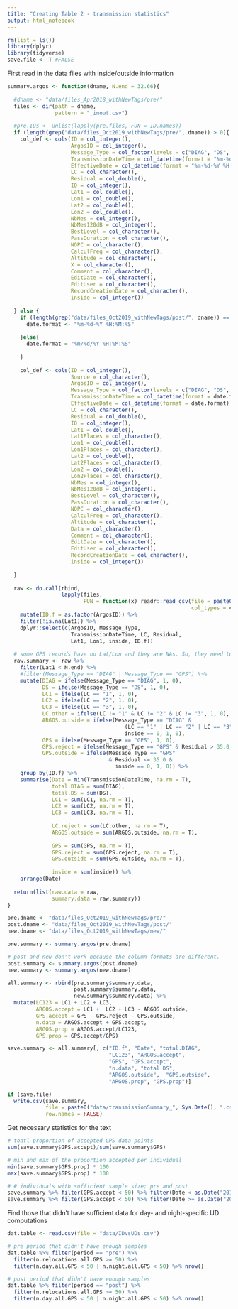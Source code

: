 ```yaml
---
title: "Creating Table 2 - transmission statistics"
output: html_notebook
---
```


```r
rm(list = ls())
library(dplyr)
library(tidyverse)
save.file <- T #FALSE
```


First read in the data files with inside/outside information

```r
summary.argos <- function(dname, N.end = 32.66){
  
  #dname <- "data/files_Apr2018_withNewTags/pre/"
  files <- dir(path = dname, 
               pattern = "_inout.csv")
  
  #pre.IDs <- unlist(lapply(pre.files, FUN = ID.names))
  if (length(grep("data/files_Oct2019_withNewTags/pre/", dname)) > 0){
    col_def <- cols(ID = col_integer(),
                    ArgosID = col_integer(),
                    Message_Type = col_factor(levels = c("DIAG", "DS", "GPS")),
                    TransmissionDateTime = col_datetime(format = "%m-%d-%Y %H:%M:%S"),
                    EffectiveDate = col_datetime(format = "%m-%d-%Y %H:%M:%S"),
                    LC = col_character(),
                    Residual = col_double(),
                    IQ = col_integer(),
                    Lat1 = col_double(),
                    Lon1 = col_double(),
                    Lat2 = col_double(),
                    Lon2 = col_double(),
                    NbMes = col_integer(),
                    NbMes120dB = col_integer(),
                    BestLevel = col_character(),
                    PassDuration = col_character(),
                    NOPC = col_character(),
                    CalculFreq = col_character(),
                    Altitude = col_character(),
                    X = col_character(),
                    Comment = col_character(),
                    EditDate = col_character(),
                    EditUser = col_character(),
                    RecordCreationDate = col_character(),
                    inside = col_integer())
    
  } else {
    if (length(grep("data/files_Oct2019_withNewTags/post/", dname)) == 1){
      date.format <- "%m-%d-%Y %H:%M:%S"
      
    }else{
      date.format = "%m/%d/%Y %H:%M:%S"
      
    }
    
    col_def <- cols(ID = col_integer(),
                    Source = col_character(),
                    ArgosID = col_integer(),
                    Message_Type = col_factor(levels = c("DIAG", "DS", "GPS")),
                    TransmissionDateTime = col_datetime(format = date.format),
                    EffectiveDate = col_datetime(format = date.format),
                    LC = col_character(),
                    Residual = col_double(),
                    IQ = col_integer(),
                    Lat1 = col_double(),
                    Lat1Places = col_character(),
                    Lon1 = col_double(),
                    Lon1Places = col_character(),
                    Lat2 = col_double(),
                    Lat2Places = col_character(),
                    Lon2 = col_double(),
                    Lon2Places = col_character(),
                    NbMes = col_integer(),
                    NbMes120dB = col_integer(),
                    BestLevel = col_character(),
                    PassDuration = col_character(),
                    NOPC = col_character(),
                    CalculFreq = col_character(),
                    Altitude = col_character(),
                    Data = col_character(),
                    Comment = col_character(),
                    EditDate = col_character(),
                    EditUser = col_character(),
                    RecordCreationDate = col_character(),
                    inside = col_integer())
    
  }
  
  raw <- do.call(rbind, 
                 lapply(files,
                        FUN = function(x) readr::read_csv(file = paste0(dname, x),
                                                          col_types = col_def))) %>%
    mutate(ID.f = as.factor(ArgosID)) %>% 
    filter(!is.na(Lat1)) %>%
    dplyr::select(c(ArgosID, Message_Type, 
                    TransmissionDateTime, LC, Residual,
                    Lat1, Lon1, inside, ID.f))
  
  # some GPS records have no Lat/Lon and they are NAs. So, they need to be removed:
  raw.summary <- raw %>%
    filter(Lat1 < N.end) %>%
    #filter(Message_Type == "DIAG" | Message_Type == "GPS") %>%
    mutate(DIAG = ifelse(Message_Type == "DIAG", 1, 0),
           DS = ifelse(Message_Type == "DS", 1, 0),
           LC1 = ifelse(LC == "1", 1, 0),
           LC2 = ifelse(LC == "2", 1, 0),
           LC3 = ifelse(LC == "3", 1, 0),
           LC.other = ifelse(LC != "1" & LC != "2" & LC != "3", 1, 0),
           ARGOS.outside = ifelse(Message_Type == "DIAG" & 
                                     (LC == "1" | LC == "2" | LC == "3") & 
                                     inside == 0, 1, 0),
           GPS = ifelse(Message_Type == "GPS", 1, 0),
           GPS.reject = ifelse(Message_Type == "GPS" & Residual > 35.0, 1, 0),
           GPS.outside = ifelse(Message_Type == "GPS" 
                                & Residual <= 35.0 & 
                                  inside == 0, 1, 0)) %>%
    group_by(ID.f) %>%
    summarise(Date = min(TransmissionDateTime, na.rm = T),
              total.DIAG = sum(DIAG),
              total.DS = sum(DS),
              LC1 = sum(LC1, na.rm = T),
              LC2 = sum(LC2, na.rm = T),
              LC3 = sum(LC3, na.rm = T),
              
              LC.reject = sum(LC.other, na.rm = T),
              ARGOS.outside = sum(ARGOS.outside, na.rm = T),
              
              GPS = sum(GPS, na.rm = T),
              GPS.reject = sum(GPS.reject, na.rm = T),
              GPS.outside = sum(GPS.outside, na.rm = T),
              
              inside = sum(inside)) %>%
    arrange(Date)
  
  return(list(raw.data = raw,
              summary.data = raw.summary))
}

pre.dname <- "data/files_Oct2019_withNewTags/pre/"
post.dname <- "data/files_Oct2019_withNewTags/post/"
new.dname <- "data/files_Oct2019_withNewTags/new/"

pre.summary <- summary.argos(pre.dname)

# post and new don't work because the column formats are different. 
post.summary <- summary.argos(post.dname)
new.summary <- summary.argos(new.dname)

all.summary <- rbind(pre.summary$summary.data,
                     post.summary$summary.data,
                     new.summary$summary.data) %>%
  mutate(LC123 = LC1 + LC2 + LC3,
         ARGOS.accept = LC1 +  LC2 + LC3 - ARGOS.outside,
         GPS.accept = GPS - GPS.reject - GPS.outside,
         n.data = ARGOS.accept + GPS.accept,
         ARGOS.prop = ARGOS.accept/LC123,
         GPS.prop = GPS.accept/GPS)

save.summary <- all.summary[, c("ID.f", "Date", "total.DIAG", 
                                "LC123", "ARGOS.accept",
                                "GPS", "GPS.accept", 
                                "n.data", "total.DS", 
                                "ARGOS.outside",  "GPS.outside",
                                "ARGOS.prop", "GPS.prop")]

if (save.file)
  write.csv(save.summary,
            file = paste0("data/transmissionSummary_", Sys.Date(), ".csv"),
            row.names = FALSE)

```

Get necessary statistics for the text

```r

# toatl proportion of accepted GPS data points
sum(save.summary$GPS.accept)/sum(save.summary$GPS)

# min and max of the proportion accepted per individual
min(save.summary$GPS.prop) * 100
max(save.summary$GPS.prop) * 100

# # individuals with sufficient sample size; pre and post
save.summary %>% filter(GPS.accept < 50) %>% filter(Date < as.Date("2010-01-01")) %>% nrow()
save.summary %>% filter(GPS.accept < 50) %>% filter(Date >= as.Date("2010-01-01")) %>% nrow()
```

Find those that didn't have sufficient data for day- and night-specific UD computations
```r
dat.table <- read.csv(file = "data/IDvsUDs.csv") 

# pre period that didn't have enough samples
dat.table %>% filter(period == "pre") %>% 
  filter(n.relocations.all.GPS >= 50) %>% 
  filter(n.day.all.GPS < 50 | n.night.all.GPS < 50) %>% nrow()

# post period that didn't have enough samples
dat.table %>% filter(period == "post") %>% 
  filter(n.relocations.all.GPS >= 50) %>% 
  filter(n.day.all.GPS < 50 | n.night.all.GPS < 50) %>% nrow()

```

